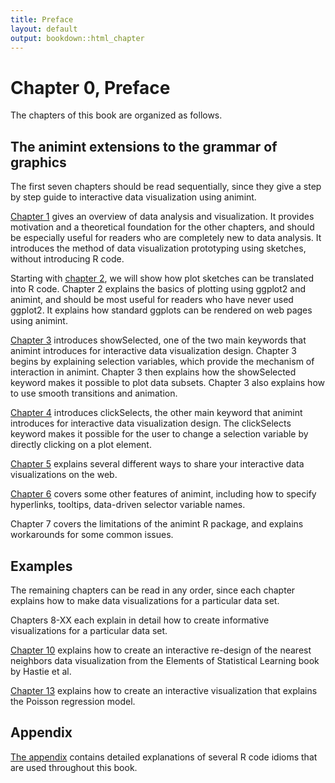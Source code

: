 ```yaml
---
title: Preface
layout: default
output: bookdown::html_chapter
---
```


# Chapter 0, Preface

The chapters of this book are organized as follows. 

## The animint extensions to the grammar of graphics {#animint}

The first seven chapters should be read sequentially, since they give
a step by step guide to interactive data visualization using
animint.

[Chapter 1](Ch01-motivation.html) gives an overview of data analysis
and visualization. It provides motivation and a theoretical foundation
for the other chapters, and should be especially useful for readers
who are completely new to data analysis. It introduces the method of
data visualization prototyping using sketches, without introducing R
code.

Starting with [chapter 2](Ch02-ggplot2.html), we will show how plot
sketches can be translated into R code. Chapter 2 explains the basics
of plotting using ggplot2 and animint, and should be most useful for
readers who have never used ggplot2. It explains how standard ggplots
can be rendered on web pages using animint.

[Chapter 3](Ch03-showSelected.html) introduces showSelected, one of
the two main keywords that animint introduces for interactive data
visualization design. Chapter 3 begins by explaining selection
variables, which provide the mechanism of interaction in
animint. Chapter 3 then explains how the showSelected keyword makes it
possible to plot data subsets. Chapter 3 also explains how to use
smooth transitions and animation.

[Chapter 4](Ch04-clickSelects.html) introduces clickSelects, the other
main keyword that animint introduces for interactive data
visualization design. The clickSelects keyword makes it possible for
the user to change a selection variable by directly clicking on a plot
element.

[Chapter 5](Ch05-sharing.html) explains several different ways to
share your interactive data visualizations on the web.

[Chapter 6](Ch06-other.html) covers some other features of animint,
including how to specify hyperlinks, tooltips, data-driven selector
variable names.

Chapter 7 covers the limitations of the animint R package, and
explains workarounds for some common issues.

## Examples {#examples}

The remaining chapters can be read in any order, since each
chapter explains how to make data visualizations for a particular data
set. 

Chapters 8-XX each explain in detail how to create informative
visualizations for a particular data set.

[Chapter 10](Ch10-nearest-neighbors.html) explains how to create an
interactive re-design of the nearest neighbors data visualization from
the Elements of Statistical Learning book by Hastie et al.

[Chapter 13](Ch13-poisson-regression.html) explains how to create an
interactive visualization that explains the Poisson regression model.

## Appendix {#appendix}

[The appendix](ChXX-appendix.html) contains detailed explanations of
several R code idioms that are used throughout this book.



